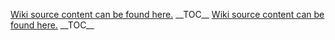 ﻿<a href='https://github.com/department-of-veterans-affairs/ES-ASG/raw/master/Projects/ES%20ASG/ES%20ASG%20API%20Playbook%20Project/Content/04.00%20ASG_API%20Playbook_API%20Contracts_Section\media'>Wiki source content can be found here.</a>
__TOC__
<a href='https://github.com/department-of-veterans-affairs/ES-ASG/raw/master/Projects/ES%20ASG/ES%20ASG%20API%20Playbook%20Project/Content/04.00%20ASG_API%20Playbook_API%20Contracts_Section\media'>Wiki source content can be found here.</a>
__TOC__




